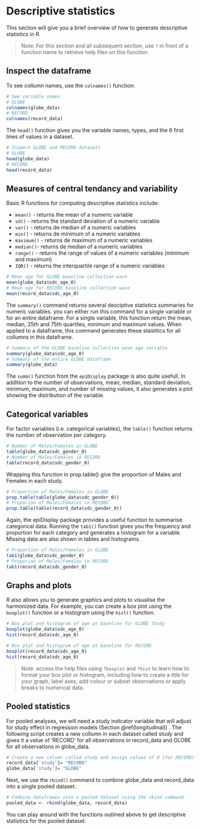 # Descriptive statistics {#descriptives}
This section will give you a brief overview of how to generate descriptive statistics in R. 

>Note: For this section and all subsequent section, use `?` in front of a function name to retrieve help files on this function.

## Inspect the dataframe
To see collumn names, use the `colnames()` function:
```r
# See variable names
# GLOBE
colnames(globe_data)
# RECORD
colnames(record_data)
```

The `head()` function gives you the variable names, types, and the 6 first lines of values in a dataset.
```r
# Inspect GLOBE and RECORD datasets
# GLOBE
head(globe_data)
# RECORD
head(record_data)
```

## Measures of central tendancy and variability
Basic R functions for computing descriptive statistics include:
 
 * `mean()` - returns the mean of a numeric variable
 * `sd()` - returns the standard deviation of a numeric variable
 * `var()` - returns de median of a numeric variables
 * `min()` - returns de minimum of a numeric variables
 * `maximum()` - returns de maximum of a numeric variables
 * `median()`- returns de median of a numeric variables
 * `range()` - returns the range of values of a numeric variables (minimum and maximum)
 * `IQR()` - returns the interquartile range of a numeric variables
 
```r
# Mean age for GLOBE baseline collection wave 
mean(globe_data$sdc_age_0)
# Mean age for RECORD baseline collection wave 
mean(record_data$sdc_age_0)
```
 
The `summary()` command returns several desciptive statistics summaries for numeric variables. you can either run this command for a single variable or for an entire dataframe. For a single variable, this function return the mean, median, 25th and 75th quartiles, minimum and maximum values. When applied to a dataframe, this command generates these stastitics for all collumns in this dataframe. 

```r
# Summary of the GLOBE baseline collection wave age variable
summary(globe_data$sdc_age_0)
# Summary of the entire GLOBE dataframe
summary(globe_data)
```

The `summ()` function from the `epiDisplay` package is also quite usefull. In addition to the number of observations, mean, median, standard deviation, minimum, maximum, and number of missing values, it also generates a plot showing the distribution of the variable. 


## Categorical variables
For factor variables (i.e. categorical variables), the `table()` function returns the number of observation per category. 
```r
# Number of Males/Females in GLOBE
table(globe_data$sdc_gender_0)
# Number of Males/Females in RECORD
table(record_data$sdc_gender_0)
```

Wrapping this function in prop.table() give the proportion of Males and Females in each study.
```r
# Proportion of Males/Females in GLOBE
prop.table(table(globe_data$sdc_gender_0))
# Proporion of Males/Females in RECORD
prop.table(table(record_data$sdc_gender_0))
```

Again, the epiDisplay package provides a useful function to summarise categorical data. Running the `tab1()` function gives you the frequency and proportion for each category and generates a histogram for a variable. Missing data are also shown in tables and histograms.
```r
# Proportion of Males/Females in GLOBE
tab1(globe_data$sdc_gender_0)
# Proporion of Males/Females in RECORD
tab1(record_data$sdc_gender_0)
```

## Graphs and plots
R also allows you to generate graphics and plots to visualise the harmonized data. For example, you can create a box plot using the `boxplot()` function or a histogram using the `hist()` function.
```r
# Box plot and histogram of age at baseline for GLOBE Study
boxplot(globe_data$sdc_age_0)
hist(record_data$sdc_age_0)

# Box plot and histogram of age at baseline for RECORD
boxplot(record_data$sdc_age_0)
hist(record_data$sdc_age_0)
```
>Note: access the help files using `?boxplot` and `?hist` to learn how to format your box plot or histogram, including how to create a title for your graph, label axes, add colour or subset observations or apply breaks to numerical data.


## Pooled statistics
For pooled analyses, we will need  a study indicator variable that will adjust for study effect in regression models (Section \@ref(longitudinal)) . The following script creates a new collumn in each dataset called _study_ and gives it a value of 'RECORD' for all observations in record_data and GLOBE for all observations in globe_data.
```r
# Create a new column called study and assign values of 0 (for RECORD) and 1 (for GLOBE)
record_data['study']= "RECORD"
globe_data['study']= "GLOBE"
```

Next, we use the `rbind()` command to combine globe_data and record_data into a single pooled dataset.
```r
# Combine dataframes into a pooled dataset using the rbind command
pooled_data <- rbind(globe_data, record_data)
```

You can play around with the functions outlined above to get descriptive statistics for the pooled dataset.
